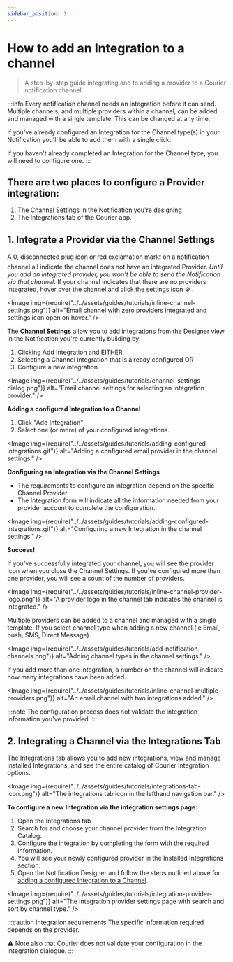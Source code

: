 ```yaml
---
sidebar_position: 1
---
```



# How to add an Integration to a channel

> A step-by-step guide integrating and to adding a provider to a Courier notification channel.

:::info Every notification channel needs an integration before it can send.
Multiple channels, and multiple providers within a channel, can be added and managed with a single template. This can be changed at any time.

If you've already configured an Integration for the Channel type(s) in your Notification you'll be able to add them with a single click.

If you haven't already completed an Integration for the Channel type, you will need to configure one.
:::

## There are two places to configure a Provider integration:

1. The Channel Settings in the Notification you're designing
2. The Integrations tab of the Courier app.

## 1. Integrate a Provider via the Channel Settings

A 0, disconnected plug icon or red exclamation mark❗️ on a notification channel all indicate the channel does not have an integrated Provider. _Until you add an integrated provider, you won't be able to send the Notification via that channel_. If your channel indicates that there are no providers integrated, hover over the channel and click the settings icon ⚙️ .

<Image
  img={require("../../assets/guides/tutorials/inline-channel-settings.png")}
  alt="Email channel with zero providers integrated and settings icon open on hover."
/>

The **Channel Settings** allow you to add integrations from the Designer view in the Notification you're currently building by:

1. Clicking Add Integration and EITHER
2. Selecting a Channel Integration that is already configured OR
3. Configure a new integration

<Image
  img={require("../../assets/guides/tutorials/channel-settings-dialog.png")}
  alt="Email channel settings for selecting an integration provider."
/>

**Adding a configured Integration to a Channel**

1. Click "Add Integration"
2. Select one (or more) of your configured integrations.

<Image
  img={require("../../assets/guides/tutorials/adding-configured-integrations.gif")}
  alt="Adding a configured email provider in the channel settings."
/>

**Configuring an Integration via the Channel Settings**

- The requirements to configure an integration depend on the specific Channel Provider.
- The Integration form will indicate all the information needed from your provider account to complete the configuration.

<Image
  img={require("../../assets/guides/tutorials/adding-configured-integrations.gif")}
  alt="Configuring a new Integration in the channel settings."
/>

**Success!**

If you've successfully integrated your channel, you will see the provider icon when you close the Channel Settings. If you've configured more than one provider, you will see a count of the number of providers.

<Image
  img={require("../../assets/guides/tutorials/inline-channel-provider-logo.png")}
  alt="A provider logo in the channel tab indicates the channel is integrated."
/>

Multiple providers can be added to a channel and managed with a single template. If you select channel type when adding a new channel (ie Email, push, SMS, Direct Message).

<Image
  img={require("../../assets/guides/tutorials/add-notification-channels.png")}
  alt="Adding channel types in the channel settings."
/>

If you add more than one integration, a number on the channel will indicate how many integrations have been added.

<Image
  img={require("../../assets/guides/tutorials/inline-channel-multiple-providers.png")}
  alt="An email channel with two integrations added."
/>

:::note
The configuration process does not validate the integration information you've provided.
:::

## 2. Integrating a Channel via the Integrations Tab

The [Integrations tab](https://app.courier.com/integrations) allows you to add new integrations, view and manage installed Integrations, and see the entire catalog of Courier Integration options.

<Image
  img={require("../../assets/guides/tutorials/integrations-tab-icon.png")}
  alt="The integrations tab icon in the lefthand navigation bar."
/>

**To configure a new Integration via the integration settings page:**

1. Open the Integrations tab
2. Search for and choose your channel provider from the Integration Catalog.
3. Configure the integration by completing the form with the required information.
4. You will see your newly configured provider in the Installed Integrations section.
5. Open the Notification Designer and follow the steps outlined above for [adding a configured Integration to a Channel](#1-integrate-a-provider-via-the-channel-settings).

<Image
  img={require("../../assets/guides/tutorials/integration-provider-settings.png")}
  alt="The integration provider settings page with search and sort by channel type."
/>

:::caution Integration requirements
The specific information required depends on the provider.

⚠️ Note also that Courier does not validate your configuration in the Integration dialogue.
:::

